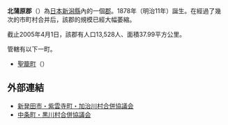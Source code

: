 {{日本郡|
郡=北蒲原郡|
日文原名=北蒲原郡|
平假名=きたかんばらぐん|
羅馬字拼音=Kitakanbara-gun|
都道府縣=新潟縣|
支廳=|
町=1|
村=0|
經度=|
緯度=|
地圖=[[File:Seiro_in_Niigata_Prefecture.png|250px]]
}}
'''北蒲原郡'''（{{jpn|j=北蒲原郡|hg=きたかんばらぐん|rm=Kitakanbara gun|f=y}}）為[[日本|日本]][[新潟縣|新潟縣]]內的一個[[郡|郡]]。1878年（明治11年）誕生。在經過了幾次的市町村合并后，該郡的規模已經大幅萎縮。

截止2005年4月1日，該郡有人口13,528人、面積37.99平方公里。

管轄有以下一町。
* [[聖籠町|聖籠町]]（{{lang|ja|せいろうまち}}）

== 外部連結 ==
* [https://web.archive.org/web/20070930134905/http://www.ssk-gappei.com/ 新発田市・紫雲寺町・加治川村合併協議会]
* [https://web.archive.org/web/20051108220848/http://www.town.nakajo.niigata.jp/gappei/ 中条町・黒川村合併協議会]

{{新潟縣}}
